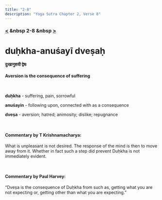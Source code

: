```yaml
---
title: "2-8"
description: "Yoga Sutra Chapter 2, Verse 8"
---
```


### [<](/Chapter-2/2-7/) &nbsp 2-8 &nbsp [>](/Chapter-2/2-9/)

# duḥkha-anuśayī dveṣaḥ

#### दुःखानुशयी द्वेषः

#### Aversion is the consequence of suffering

<br />

**duḥkha** - suffering, pain, sorrowful <br />

**anuśayin** - following upon, connected with as a consequence <br />

**dveṣa** - aversion; hatred; animosity; dislike; repugnance <br />

<br />

#### Commentary by T Krishnamacharya:

What is unpleasant is not desired.
The response of the mind is then to move away from it.
Whether in fact such a step did prevent Duḥkha is not immediately evident.

<br />

#### Commentary by Paul Harvey:

“Dveṣa is the consequence
of Duḥkha from such as,
getting what you are not expecting or,
getting other than what you are expecting.”
